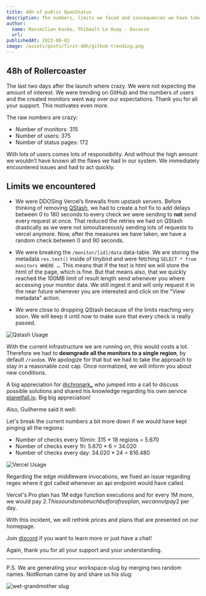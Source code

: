 ---
title: 48h of public OpenStatus
description: The numbers, limits we faced and consequences we have taken.
author:
  name: Maximilian Kaske, Thibault Le Ouay - Ducasse
  url:
publishedAt: 2023-08-02
image: /assets/posts/first-48h/github-trending.png
---

## 48h of Rollercoaster

The last two days after the launch where crazy. We were not expecting the amount
of interest. We were trending on GitHub and the numbers of users and the created
monitors went way over our expectations. Thank you for all your support. This
motivates even more.

The raw numbers are crazy:

- Number of monitors: 315
- Number of users: 375
- Number of status pages: 172

With lots of users comes lots of responsibility. And without the high amount we
wouldn’t have known all the flaws we had in our system. We immediately
encountered issues and had to act quickly.

## Limits we encountered

- We were DDOSing Vercel’s firewalls from upstash servers. Before thinking of
  removing [QStash](http://upstash.com/qstash?ref=openstatus), we had to create
  a hot fix to add delays between 0 to 180 seconds to every check we were
  sending to **not** send every request at once. That reduced the retries we had
  on QStash drastically as we were not simoultaneously sending lots of requests
  to vercel anymore. Now, after the measures we have taken, we have a random
  check between 0 and 90 seconds.

- We were breaking the `/monitor/[id]/data` data-table. We are storing the
  metadata `res.text()` inside of tinybird and were fetching
  `SELECT * from monitors WHERE …`. This means that if the text is html we will
  store the html of the page, which is fine. But that means also, that we
  quickly reached the 100MB limit of result length send whenever you where
  accessing your monitor data. We still ingest it and will only request it in
  the near future whenever you are interested and click on the "View metadata"
  action.

- We were close to dropping QStash because of the limits reaching very soon. We
  will keep it until now to make sure that every check is really passed.

![Qstash Usage](/assets/posts/first-48h/qstash-usage.png)

With the current infrastructure we are running on, this would costs a lot.
Therefore we had to **downgrade all the monitors to a single region**, by
default `/random`. We apologize for that but we had to take the approach to stay
in a reasonable cost cap. Once normalized, we will inform you about new
conditions.

A big appreciation for [@chronark\_](https://twitter.com/chronark_) who jumped
into a call to discuss possible solutions and shared his knowledge regarding his
own service [planetfall.io](https://planetfall.io). Big big appreciation!

Also, Guilherme said it well:

<Tweet id="1686482013685940224" />

Let's break the current numbers a bit more down if we would have kept pinging
all the regions:

- Number of checks every 10min: 315 \* 18 regions = 5.670
- Number of checks every 1h: 5.670 \* 6 = 34.020
- Number of checks every day: 34.020 \* 24 = 816.480

![Vercel Usage](/assets/posts/first-48h/vercel-usage.png)

Regarding the edge middleware invocations, we fixed an issue regarding regex
where it got called whenever an api endpoint would have called.

Vercel's Pro plan has 1M edge function executions and for every 1M more, we
would pay $2. This sounds not much but for a free plan, we cannot pay 2$ per
day.

With this incident, we will rethink prices and plans that are presented on our
homepage.

Join [discord](https://openstatus.dev/discord) if you want to learn more or just
have a chat!

Again, thank you for all your support and your understanding.

---

P.S. We are generating your workspace-slug by merging two random names. NotRoman
came by and share us his slug:

![wet-grandmother slug](/assets/posts/first-48h/funny-workspace-slug.png)
